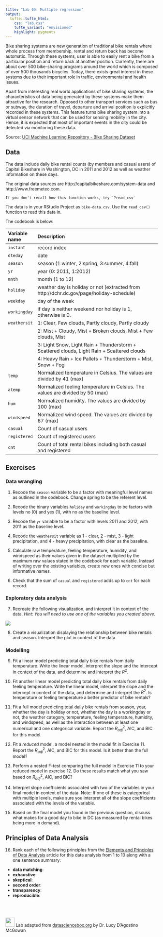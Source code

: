 ```yaml
---
title: "Lab 05: Multiple regression" 
output: 
  tufte::tufte_html:
    css: "lab.css"
    tufte_variant: "envisioned"
    highlight: pygments
---
```



Bike sharing systems are new generation of traditional bike rentals where whole process from membership, rental and return back has become automatic. Through these systems, user is able to easily rent a bike from a particular position and return back at another position. Currently, there are about over 500 bike-sharing programs around the world which is composed of over 500 thousands bicycles. Today, there exists great interest in these systems due to their important role in traffic, environmental and health issues. 

Apart from interesting real world applications of bike sharing systems, the characteristics of data being generated by these systems make them attractive for the research. Opposed to other transport services such as bus or subway, the duration of travel, departure and arrival position is explicitly recorded in these systems. This feature turns bike sharing system into a virtual sensor network that can be used for sensing mobility in the city. Hence, it is expected that most of important events in the city could be detected via monitoring these data.

Source: [UCI Machine Learning Repository - Bike Sharing Dataset](http://archive.ics.uci.edu/ml/datasets/Bike+Sharing+Dataset)

## Data

The data include daily bike rental counts (by members and casual users) of 
Capital Bikeshare in Washington, DC in 2011 and 2012 as well as weather 
information on these days.

The original data sources are http://capitalbikeshare.com/system-data and http://www.freemeteo.com.

```marginfigure
If you don't recall how this function works, try `?read_csv`
```

The data is in your RStudio Project as `bike-data.csv`. Use the `read_csv()` function to read this data in. 


The codebook is below:

| Variable name    | Description 
|:--------|:-------------------------------------------------------------
| `instant`		| record index
| `dteday` 		| date
| `season` 		| season (1:winter, 2:spring, 3:summer, 4:fall)
| `yr` 		    | year (0: 2011, 1:2012)
| `mnth` 		  | month (1 to 12)
| `holiday` 	| weather day is holiday or not (extracted from http://dchr.dc.gov/page/holiday-schedule)
| `weekday` 	| day of the week
| `workingday`| if day is neither weekend nor holiday is 1, otherwise is 0.
| `weathersit`| 1: Clear, Few clouds, Partly cloudy, Partly cloudy
|             | 2: Mist + Cloudy, Mist + Broken clouds, Mist + Few clouds, Mist
|             | 3: Light Snow, Light Rain + Thunderstorm + Scattered clouds, Light Rain + Scattered clouds
|             | 4: Heavy Rain + Ice Pallets + Thunderstorm + Mist, Snow + Fog
| `temp` 			| Normalized temperature in Celsius. The values are divided by 41 (max)
| `atemp`			| Normalized feeling temperature in Celsius. The values are divided by 50 (max)
| `hum` 			| Normalized humidity. The values are divided by 100 (max)
| `windspeed`	| Normalized wind speed. The values are divided by 67 (max)
| `casual`		| Count of casual users
| `registered`| Count of registered users
| `cnt` 		  | Count of total rental bikes including both casual and registered

## Exercises

### Data wrangling

1. Recode the `season` variable to be a factor with meaningful level names as outlined in the codebook. Change spring to be the referent level.

2. Recode the binary variables `holiday` and `workingday` to be factors with levels no (0) and yes (1), with no as the baseline level.

3. Recode the `yr` variable to be a factor with levels 2011 and 2012, with 2011 as the baseline level.

4. Recode the `weathersit` variable as 1 - clear, 2 - mist, 3 - light precipitation, and 4 - heavy precipitation, with clear as the baseline.

5. Calculate raw temperature, feeling temperature, humidity, and windspeed as their values given in the dataset multiplied by the maximum raw values stated in the codebook for each variable. Instead of writing over the existing variables, create new ones with concise but informative names.

6. Check that the sum of `casual` and `registered` adds up to `cnt` for each record.

### Exploratory data analysis

7. Recreate the following visualization, and interpret it in context of the 
data. *Hint: You will need to use one of the variables you created above.*

![](img/recreate.png)

8. Create a visualization displaying the relationship between bike rentals and season. Interpret the plot in context of the data.

### Modelling

9. Fit a linear model predicting total daily bike rentals from daily temperature. Write the linear model, interpret the slope and the intercept in context of the data, and determine and interpret the $R^2$.

10. Fit another linear model predicting total daily bike rentals from daily feeling temperature. Write the linear model, interpret the slope and the intercept in context of the data, and determine and interpret the $R^2$. Is temperature or feeling temperature a better predictor of bike rentals?

11. Fit a full model predicting total daily bike rentals from season, year, whether the day is holiday or not, whether the day is a workingday or not, the weather category, temperature, feeling temperature, humidity, and windspeed, as well as the interaction between at least one numerical and one categorical variable. Report the $R^2_{adj}$, AIC, and BIC for this model.

12. Fit a _reduced_ model, a model nested in the model fit in Exercise 11. Report the $R^2_{adj}$, AIC, and BIC for this model. Is it better than the full model?

13. Perform a nested F-test comparing the full model in Exercise 11 to your reduced model in exercise 12. Do these results match what you saw based on $R^2_{adj}$, AIC, and BIC?

14. Interpret slope coefficients associated with two of the variables in your final model in context of the data. Note: If one of these is categorical with multiple levels, make sure you interpret all of the slope coefficients associated with the levels of the variable.

15. Based on the final model you found in the previous question, discuss what makes for a good day to bike in DC (as measured by rental bikes being more in demand).

## Principles of Data Analysis

16. Rank each of the following principles from the [Elements and Principles of Data Analysis](https://arxiv.org/pdf/1903.07639.pdf) article for this data analysis from 1 to 10 along with a one sentence summary:

- **data matching**: 
- **exhaustive**: 
- **skeptical**:
- **second order**:
- **transparency**:
- **reproducible**:

<br><br><br>
<img src = "img/dsbox-logo.png" width = "30"> </img> Lab adapted from <a href="https://datasciencebox.org" target="_blank">datasciencebox.org</a> by Dr. Lucy D'Agostino McGowan
